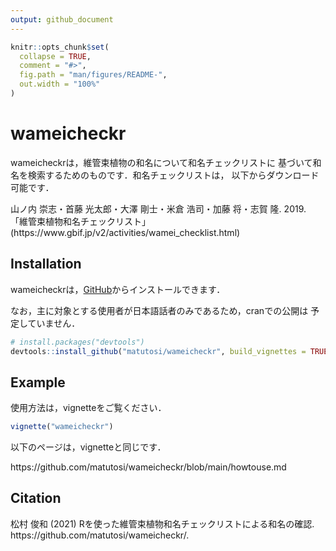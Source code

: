 ```yaml
---
output: github_document
---
```


```r
knitr::opts_chunk$set(
  collapse = TRUE,
  comment = "#>",
  fig.path = "man/figures/README-",
  out.width = "100%"
)
```

# wameicheckr

wameicheckrは，維管束植物の和名について和名チェックリストに
基づいて和名を検索するためのものです．和名チェックリストは，
以下からダウンロード可能です．

山ノ内 崇志・首藤 光太郎・大澤 剛士・米倉 浩司・加藤 将・志賀 隆. 2019. 
    「維管束植物和名チェックリスト」 
    (https://www.gbif.jp/v2/activities/wamei_checklist.html)

## Installation

wameicheckrは，[GitHub](https://github.com/)からインストールできます．

なお，主に対象とする使用者が日本語話者のみであるため，cranでの公開は
予定していません．

``` r
# install.packages("devtools")
devtools::install_github("matutosi/wameicheckr", build_vignettes = TRUE)
```

## Example

使用方法は，vignetteをご覧ください．

``` r
vignette("wameicheckr")
```

以下のページは，vignetteと同じです．

https://github.com/matutosi/wameicheckr/blob/main/howtouse.md

## Citation

松村 俊和 (2021) Rを使った維管束植物和名チェックリストによる和名の確認. https://github.com/matutosi/wameicheckr/.
